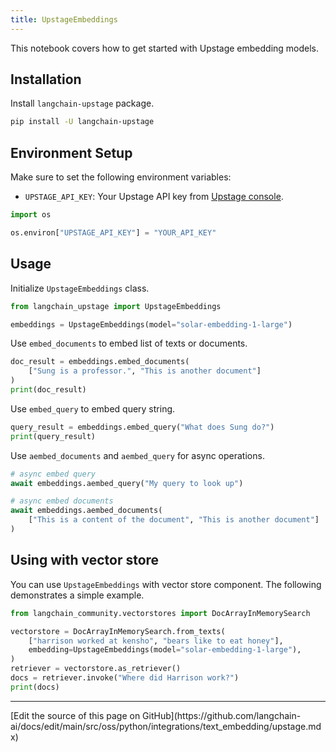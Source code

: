 ```yaml
---
title: UpstageEmbeddings
---
```


This notebook covers how to get started with Upstage embedding models.

## Installation

Install `langchain-upstage` package.

```bash
pip install -U langchain-upstage
```

## Environment Setup

Make sure to set the following environment variables:

- `UPSTAGE_API_KEY`: Your Upstage API key from [Upstage console](https://console.upstage.ai/).

```python
import os

os.environ["UPSTAGE_API_KEY"] = "YOUR_API_KEY"
```

## Usage

Initialize `UpstageEmbeddings` class.

```python
from langchain_upstage import UpstageEmbeddings

embeddings = UpstageEmbeddings(model="solar-embedding-1-large")
```

Use `embed_documents` to embed list of texts or documents.

```python
doc_result = embeddings.embed_documents(
    ["Sung is a professor.", "This is another document"]
)
print(doc_result)
```

Use `embed_query` to embed query string.

```python
query_result = embeddings.embed_query("What does Sung do?")
print(query_result)
```

Use `aembed_documents` and `aembed_query` for async operations.

```python
# async embed query
await embeddings.aembed_query("My query to look up")
```

```python
# async embed documents
await embeddings.aembed_documents(
    ["This is a content of the document", "This is another document"]
)
```

## Using with vector store

You can use `UpstageEmbeddings` with vector store component. The following demonstrates a simple example.

```python
from langchain_community.vectorstores import DocArrayInMemorySearch

vectorstore = DocArrayInMemorySearch.from_texts(
    ["harrison worked at kensho", "bears like to eat honey"],
    embedding=UpstageEmbeddings(model="solar-embedding-1-large"),
)
retriever = vectorstore.as_retriever()
docs = retriever.invoke("Where did Harrison work?")
print(docs)
```

---

<Callout icon="pen-to-square" iconType="regular">
  [Edit the source of this page on GitHub](https://github.com/langchain-ai/docs/edit/main/src/oss/python/integrations/text_embedding/upstage.mdx)
</Callout>
